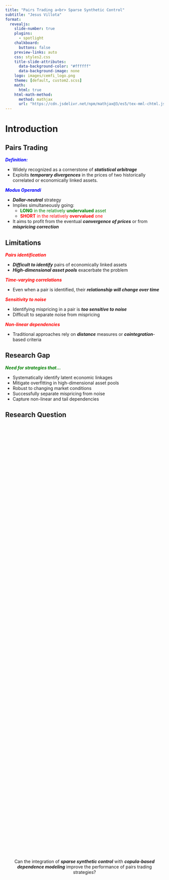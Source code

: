 ```yaml
---
title: "Pairs Trading a<br> Sparse Synthetic Control"
subtitle: "Jesus Villota"
format:
  revealjs:
    slide-number: true
    plugins: 
      - spotlight
    chalkboard:
      buttons: false
    preview-links: auto
    css: styles2.css
    title-slide-attributes:
      data-background-color: "#ffffff"
      data-background-image: none
    logo: images/cemfi_logo.png
    theme: [default, custom2.scss]
    math: 
      html: true
    html-math-method:
      method: mathjax
      url: "https://cdn.jsdelivr.net/npm/mathjax@3/es5/tex-mml-chtml.js"
---
```


# Introduction {background-color="#3e5c76" transition="fade"}

## Pairs Trading {.smaller} 

<span style="color: blue;">***Definition:***</span>

- Widely recognized as a cornerstone of ***statistical arbitrage*** 
- Exploits ***temporary divergences*** in the prices of two historically correlated or economically linked assets.

::: {.v-space-medium}
:::

<span style="color: blue;">***Modus Operandi***</span>

- ***Dollar-neutral*** strategy
- Implies simultaneously going:
  - <span style="color: green;">**LONG** in the relatively **undervalued** asset</span>
  - <span style="color: red;">**SHORT** in the relatively **overvalued** one</span>
- It aims to profit from the eventual ***convergence of prices*** or from ***mispricing correction***


## Limitations {.smaller} 

<span style="color: red;">***Pairs identification***</span>

- ***Difficult to identify*** pairs of economically linked assets
- ***High-dimensional asset pools*** exacerbate the problem

::: {.v-space-small}
:::

<span style="color: red;">***Time-varying correlations***</span>

- Even when a pair is identified, their ***relationship will change over time***

::: {.v-space-small}
:::


<span style="color: red;">***Sensitivity to noise***</span>

- Identifying mispricing in a pair is ***too sensitive to noise***
- Difficult to separate noise from mispricing

::: {.v-space-small}
:::

<span style="color: red;">***Non-linear dependencies***</span>

- Traditional approaches rely on ***distance*** measures or ***cointegration***-based criteria



<!-- ## Motivation {.smaller}
- Financial markets exhibit transient price divergences between economically linked assets
- Traditional pairs trading strategies face significant limitations:
  - Poor adaptation to structural breaks
  - Inability to model complex dependencies
  - Limited robustness across dynamic market regimes -->

## Research Gap {.smaller}

<span style="color: green;">***Need for strategies that...***</span>

- Systematically identify latent economic linkages
- Mitigate overfitting in high-dimensional asset pools
- Robust to changing market conditions
- Successfully separate mispricing from noise
- Capture non-linear and tail dependencies

## Research Question {.smaller}

::: {.center-content style="display: flex; justify-content: center; align-items: center; height: 70vh;"}
<div style="text-align: center;">
Can the integration of ***sparse synthetic control*** with ***copula-based dependence modeling*** improve the performance of pairs trading strategies?
</div>
:::

## Our Approach {.smaller}
- Novel framework integrating:
  - <span style="font-variant: small-caps;">**Sparse synthetic control methods**</span>
  - <span style="font-variant: small-caps;">**Copula-based dependence modeling**</span>

::: {.v-space-medium}
:::

- Designed to enhance:
  - ***Identification*** of pairs
  - Strategy ***adaptability***
  - ***Risk management*** capabilities
  - Performance ***stability***


## Key Methodological Components {.smaller} 
- **Sparse Synthetic Control**
  - Avoids reliance on a fixed or pre-specified partner asset
  - Constructs a *synthetic pair* as a sparse linear combination from a donor pool 
  <!-- - Employs $\ell_1$-regularized least squares optimization -->
  <!-- - Automatically selects sparse subset  -->
  <!-- - Maintains interpretability and computational efficiency -->

::: {.v-space-small}
:::

- **Copula-Based Dependence Framework**
  - Captures non-linear relationships between the target & synthetic assets
  <!-- - Models tail dependencies beyond linear correlation -->
  - Allows us to compute mispricing probabilities

::: {.v-space-small}
:::

- **Trading Signal Generation**
  - Based on relative mispricing between target and synthetic assets
  - Designed to filter market noise

<!-- - Employs cumulative mispricing index that:
  - Accumulates signals over time
  - Resets after position closures
  - Isolates episodic trading opportunities
- Disciplined entry rules require concurrent misalignment signals -->

# Literature Review {background-color="#3e5c76" transition="fade"}

<!-- ## Evolution of Pairs Trading Research {.smaller}
![](images/timeline_placeholder.svg){width=90% fig-align="center"} -->

## Literature Review {.smaller}

::: {style="display: grid; grid-template-columns: 48% 48%; gap: 4%; font-size: 0.85em;"}

<div>
<span style="color: maroon;">**Classical Pairs Trading**</span>

- **Gatev et al. (1998)**: 
  - *First comprehensive academic study*
  - *Documented 11% annual excess returns (1962-2002)*
  - *Established distance-based methodology*

::: {.v-space-small}
:::

- **Elliott et al. (2005)**: 
  - *introduced a mean-reverting Gaussian Markov chain model for spread dynamics*
  - *established analytical methods for parameter estimation using EM*
<!-- Theoretical framework
  - Mean-reverting Gaussian Markov chain model
  - EM algorithm for parameter estimation -->
</div>

<div>
<span style="color: maroon;">**Empirical Validations**</span>

- **Chen et al. (2019)** *reports large abnormal returns driven by short-term reversals and pairs momentum effects*

::: {.v-space-small}
:::

- **Do et al. (2010)**: *showed that pairs trading remains viable in turbulent periods*
<!-- - **Bowen et al. (2014)**: moderate annual returns in UK market analysis -->

::: {.v-space-small}
:::

- **Krauss (2016) & Rad et al. (2016)**: *confirmed that distance, cointegration, and copula-based strategies can yield significant alpha but exhibit important differences regarding convergence speed and trading frequencies.*
<!-- Large-scale assessments
  - Performance comparisons across methodologies
  - Trade frequency and convergence differences -->
</div>

:::

## Literature Review {.smaller}

::: {style="display: grid; grid-template-columns: 48% 48%; gap: 4%; font-size: 0.82em;"}

<div>
<span style="color: maroon;">**Cointegration Approach**</span>

- **Vidyamurthy (2004)**: *seminal application to equity markets*
- **Caldeira and Moura (2013)**: *Brazilian market application*
- **Huck and Afawubo (2014)**: *cointegration outperforms distance methods*
- **Cartea and Jaimungal (2015)**: *Optimal dynamic investment strategies*
- **Lintilhac (2016)**: *Cryptocurrency applications*
</div>

<div>
<span style="color: maroon;">**Copula-Based Methods**</span>

- **Min and Czado (2010)**: *Bayesian inference for pair-copulas*
- **Stander et al. (2013)**: *Mispricing detection framework*
- **Liew and Wu (2013) & Xie et al. (2016)**: *Superior tail dependencies*
- **Krauss and Stubinger (2017) & Zhi et al. (2017)**: *Adaptive thresholds*
- **Recent extensions**:
  - Mixed copulas (da Silva et al., 2023)
  - ARMA-GARCH integration (Wang and Ding, 2023)
  - Cryptocurrency applications (Tadi and Witzany, 2025)
</div>

:::

## Literature Review {.smaller}

::: {style="display: grid; grid-template-columns: 48% 48%; gap: 4%; font-size: 0.82em;"}

<div>
<span style="color: maroon;">**Advanced Modeling Techniques**</span>

- **Do (2006)**: *Stochastic residual spread models*
- **Zeng and Lee (2014)**: *Optimal threshold determination*
- **Johansson et al. (2024)**: *Convex-concave optimization for multi-asset statistical arbitrage*
- **Machine Learning Integration**:
  - *OPTICS clustering to constrain search space* (Sarmento and Horta, 2020)
  <!-- - Deep reinforcement learning (Roychoudhury, 2023) -->
  - *Reinforcement Learning for automated pairs selection* (Han et al., 2023)
  - *Graphical matching to reduce overlap among pairs* (Qureshi and Zaman, 2024)
</div>

<div>
<span style="color: maroon;">**Replication Methods**</span>

- **Alexander (1999), Alexander and Dimitriu (2002)**: *classical treatment connecting cointegration analysis and hedging tasks*
- **Alexander and Dimitriu (2005a, 2005b)**: *investigate how cointegration outperforms traditional techniques in crafting robust index trackers and exploiting time-varying market regimes*
- **Shu et al. (2020)**: *shows that sparse solutions across a large universe can reduce transaction costs*
- **Bradrania et al. (2021)**: *dynamic selection methods for index constituents using machine learning*

</div>

:::

## Research Positioning {.smaller}

<!-- ::: {style="text-align: center; margin-top: 20px;"}
![](images/research_position_diagram.svg){width=75% fig-align="center"}
::: -->


*Our contribution...*

::: {.fragment .fade-in style="margin-top: 30px; font-size: 0.9em;"}
- Integrates sparse synthetic control with copula-based dependence modeling
- Overcomes the cumbersome pairs identification process
- Enhances adaptability to structural breaks and complex dependencies
- Provides systematic framework for high-dimensional asset pools
:::

# Methodology {background-color="#3e5c76" transition="fade"}

## Sparse Synthetic Control {.smaller auto-animate=true}
<!-- ::: {.incremental} -->
- Let $\mathbf{y} = [y_t]_{t=1}^T$ be the log-price of target asset
- Let $\mathbf{X} = [x_{1t}, ..., x_{Nt}]_{t=1}^T$ be the log-prices of donor assets
- Build synthetic asset $\mathbf{y}^*$ as:

$$
y_t^* = \sum_{i=1}^N w_i^* x_{it} \quad \text{for } t=1,...,T
$$

- weights $\mathbf{w}^*=[w_1^*, ..., w_N^*]'$ solve:

$$
\mathbf{w}^* = \arg\min_{\mathbf{w} \in \mathbb{R}^N} \left\{\sum_{t=1}^T \left(y_t - \sum_{i=1}^N w_i x_{it}\right)^2 + \lambda\|\mathbf{w}\|_1\right\} 
\quad \text{s.t.} \quad \mathbf{1}^\top \mathbf{w} = 1
$$

<!-- ::: -->

<!--  -->
## Key Features {.smaller}

- **$\ell_1$ Regularization (LASSO)**
  - Induces sparsity through non-differentiability at origin
  - Automatically selects most relevant assets
  
- **Optimization Properties**
  - Unique solution (convex problem)
  - Direct sparsity control via $\lambda$
  - Portfolio interpretation ($\mathbf{1}^\top \mathbf{w} = 1$)
  
- **Implementation**
  - Support identification via thresholding:
  $$
  \mathcal{I} = \{i \in \{1,...,N\} : |w^*_i| > \epsilon\}
  $$
  - Efficient solution via proximal algorithms

<!--  -->
## Empirical Application {.smaller}

- **Data**: S&P500 daily adjusted-close prices
- **Target**: NVIDIA (NVDA)
- **Period**: Jan 2010 - Jan 2025
- **Split**: 70% training, 30% testing
- **Result**: 27 stocks selected


<!-- ## SCM Weights {.smaller}
![](images/scm_weights.png){width=45% fig-align="center"} -->
## Synthetic Control Model Weights {.smaller}

::: {style="display: grid; grid-template-columns: 48% 48%; gap: 12%; font-size: 0.72em; width: 90%; margin: 0 auto;"}

<div>
<table style="width: 100%; border-collapse: collapse;">
  <thead>
    <tr>
      <th style="text-align: left; padding: 2px 3px; width: 20%;">Ticker</th>
      <th style="text-align: left; padding: 2px 3px; width: 55%;">Company</th>
      <th style="text-align: right; padding: 2px 3px; width: 25%;">Weight (%)</th>
    </tr>
  </thead>
  <tbody>
    <tr><td>AME</td><td>Ametek</td><td style="text-align: right;">41.08</td></tr>
    <tr><td>LUV</td><td>Southwest Airlines</td><td style="text-align: right;">33.31</td></tr>
    <tr><td>TFC</td><td>Truist Financial</td><td style="text-align: right;">25.60</td></tr>
    <tr><td>AEP</td><td>American Electric Power</td><td style="text-align: right;">21.69</td></tr>
    <tr><td>ADM</td><td>Archer Daniels Midland</td><td style="text-align: right;">20.56</td></tr>
    <tr><td>RSG</td><td>Republic Services</td><td style="text-align: right;">18.42</td></tr>
    <tr><td>AXP</td><td>American Express</td><td style="text-align: right;">18.10</td></tr>
    <tr><td>LLY</td><td>Lilly (Eli)</td><td style="text-align: right;">14.74</td></tr>
    <tr><td>C</td><td>Citigroup</td><td style="text-align: right;">9.67</td></tr>
    <tr><td>VRSN</td><td>Verisign</td><td style="text-align: right;">7.77</td></tr>
    <tr><td>MTB</td><td>M&T Bank</td><td style="text-align: right;">7.38</td></tr>
    <tr><td>FE</td><td>FirstEnergy</td><td style="text-align: right;">7.16</td></tr>
    <tr><td>FIS</td><td>Fidelity National Info</td><td style="text-align: right;">5.21</td></tr>
    <tr><td>PARA</td><td>Paramount Global</td><td style="text-align: right;">4.48</td></tr>
  </tbody>
</table>
</div>

<div>
<table style="width: 100%; border-collapse: collapse;">
  <thead>
    <tr>
      <th style="text-align: left; padding: 2px 3px; width: 25%;">Ticker</th>
      <th style="text-align: left; padding: 2px 3px; width: 50%;">Company</th>
      <th style="text-align: right; padding: 2px 3px; width: 25%;">Weight (%)</th>
    </tr>
  </thead>
  <tbody>
    <tr><td>TXT</td><td>Textron</td><td style="text-align: right;">2.21</td></tr>
    <tr><td>STX</td><td>Seagate Technology</td><td style="text-align: right;">0.26</td></tr>
    <tr><td>BIIB</td><td>Biogen</td><td style="text-align: right;">0.16</td></tr>
    <tr><td>NFLX</td><td>Netflix</td><td style="text-align: right;">-1.04</td></tr>
    <tr><td>FDX</td><td>FedEx</td><td style="text-align: right;">-2.39</td></tr>
    <tr><td>UDR</td><td>UDR, Inc.</td><td style="text-align: right;">-3.95</td></tr>
    <tr><td>V</td><td>Visa Inc.</td><td style="text-align: right;">-5.43</td></tr>
    <tr><td>CNP</td><td>CenterPoint Energy</td><td style="text-align: right;">-7.75</td></tr>
    <tr><td>MS</td><td>Morgan Stanley</td><td style="text-align: right;">-16.21</td></tr>
    <tr><td>NI</td><td>NiSource</td><td style="text-align: right;">-16.35</td></tr>
    <tr><td>WMT</td><td>Walmart</td><td style="text-align: right;">-16.65</td></tr>
    <tr><td>UNP</td><td>Union Pacific</td><td style="text-align: right;">-25.77</td></tr>
    <tr><td>ADSK</td><td>Autodesk</td><td style="text-align: right;">-42.25</td></tr>
    <tr><td colspan="2" style="text-align: right;"><strong>Total</strong></td><td style="text-align: right;">100.00</td></tr>
  </tbody>
</table>
</div>

:::

<!--  -->
## Target vs Synthetic Log-Prices {.smaller} 
![](images/converted/target_synthetic_prices_NVDA.svg){width=100% fig-align="center"}

## Copula-based Modeling {.smaller}
- Traditional pairs-trading approaches rely on *linear correlation* and *cointegration measures*
  - <span style="color: red;">**Limitations**</span>
    - Restrictive assumptions about joint distributions
    - Poor performance during market stress
    - Miss asymmetric tail dependencies

  ::: {.v-space-medium}
  :::

  - <span style="color: green;">**Solution: Copula-based dependence modeling**</span>
    - Decouples marginal distributions from joint dependence
    - Captures non-linear interactions
    <!-- - Models time-varying dependencies -->
    - Allows to quantify mispricing probabilities

## Sklar's Theorem {.smaller}
- Let $(\Omega, \mathcal{F}, \mathbb{P})$ be a probability space.

::: {.v-space-small}
:::

- Let $R, R^*: \Omega \to \mathbb{R}$ be RVs representing ***target*** and ***synthetic*** log-returns.

::: {.v-space-small}
:::

- Let $F_R$ and $F_{R^*}$ denote their respective cumulative distribution functions (CDFs).

::: {.v-space-small}
:::

- Then, for the joint CDF $F_{R,R^*}$, there exists a copula $C: [0,1]^2 \to [0,1]$ s.t.:
$$F_{R,R^*}(r,r^*) = C(F_R(r), F_{R^*}(r^*)) \quad \forall r,r^* \in \mathbb{R}$$

- If $F_R$ and $F_{R^*}$ are continuous, then $C$ is unique. 

::: {.v-space-small}
:::

- Conversely, if $C$ is a copula and $F_R$, $F_{R^*}$ are CDFs, then $F_{R,R^*}$ defined above is a joint CDF with margins $F_R$ and $F_{R^*}$.


##  {.smaller}
- When uniqueness holds, by the ***Probability Integral Transform***: 

$$
C(u,v) = \mathbb P( F_R(R) \leq u, F_{R^*}(R^*) \leq v) 
\quad \text{for} \quad
(u,v)\in[0,1]^2
.
$$

::: {.v-space-large}
:::

- When it exists, the ***copula density*** $c:[0,1]^2\to\mathbb R_+$ is given by

$$
   c(u,v) = \frac{\partial^2 C(u,v)}{\partial u \partial v},
$$

::: {.v-space-large}
:::


- Then, the ***joint density*** can be decomposed as:

$$
f_{R,R^*}(r,r^*) = c(F_R(r), F_{R^*}(r^*)) f_R(r)f_{R^*}(r^*)
$$

## Marginal Distribution Estimation {.smaller}
1. **Compute log-returns**:
   $$
   r_t = y_t - y_{t-1} \quad \text{and} \quad r_t^* = y_t^* - y_{t-1}^* 
   % \quad \quad t=2,...,T
   $$

2. **Estimate ECDFs**:
   \begin{align}
   \hat{F}_{R}(r) &= \frac{1}{T-1} \sum_{t=2}^T \mathbb{I}(r_t \leq r)
   \\
   \hat{F}_{R^*}(r^*) &= \frac{1}{T-1} \sum_{t=2}^T \mathbb{I}(r_t^* \leq r^*)
   \end{align}

3. **Transform to uniforms**:
   $$
   u_t = \hat{F}_R(r_t) \quad \text{and} \quad v_t = \hat{F}_{R^*}(r_t^*)
   $$

## CDF Scatterplot: Returns Vs. Prices {.smaller}
![](images/converted/CDF_scatter_comparison.svg){width=100% fig-align="center"}

## Empirical CDFs: Returns Vs. Prices {.smaller}
![](images/converted/all_CDFs_comparison.svg){width=50% fig-align="center"}


## Maximum Likelihood Estimation {.smaller}
For each copula family $\mathcal{C} = \{C_\theta : \theta \in \Theta\}$, estimate parameters via:

$$\hat{\theta} = \arg\max_{\theta \in \Theta} \ell(\theta | \mathbf{u,v})$$

where the log-likelihood is:

$$\ell(\theta| \mathbf{u,v}) := \sum_{t=2}^T \ln c_\theta(u_t, v_t)$$

and $c_\theta(u,v)$ is the copula density:

$$c_\theta(u,v) = \frac{\partial^2 C_\theta}{\partial u \partial v}(u,v)$$

## Elliptical Copulas {.smaller}

**Gaussian Copula**:  $\Theta = \{\rho \in (-1,1)\}$
$$c_\rho^{Gauss}(u,v) = \frac{1}{\sqrt{1-\rho^2}} \exp\left(-\frac{\zeta_u^2 + \zeta_v^2 - 2\rho\zeta_u\zeta_v}{2(1-\rho^2)} + \frac{\zeta_u^2 + \zeta_v^2}{2}\right)$$
where $\zeta_u = \Phi^{-1}(u)$, $\zeta_v = \Phi^{-1}(v)$

::: {.v-space-large} 
:::

**Student-t Copula**:   $\Theta = \{\rho \in (-1,1), \nu > 2\}$
$$c_{\rho,\nu}^{t}(u,v) = \frac{\Gamma(\frac{\nu+2}{2})\Gamma(\frac{\nu}{2})}{\sqrt{1-\rho^2}\Gamma(\frac{\nu+1}{2})^2} 
\frac{(1 + \frac{\zeta_u^2 + \zeta_v^2 - 2\rho\zeta_u\zeta_v}{\nu(1-\rho^2)})^{-(\nu+2)/2}}{\prod_{i\in\{u,v\}} (1 + \frac{\zeta_i^2}{\nu})^{-(\nu+1)/2}}
$$
where $\zeta_u = t_\nu^{-1}(u)$, $\zeta_v = t_\nu^{-1}(v)$

## Archimedean Copulas {.smaller}
For generator function $\psi_\theta$,
$$C_\theta(u,v) = \psi_\theta(\psi_\theta^{-1}(u) + \psi_\theta^{-1}(v))$$

::: {.v-space-medium}
:::

<table class="copula-table">
  <thead>
    <tr>
      <th>Family</th>
      <th>Parameter Range</th>
      <th>Generator Function</th>
    </tr>
  </thead>
  <tbody>
    <tr>
      <td>Clayton</td>
      <td>$\Theta = (0, \infty)$</td>
      <td>$\psi_\theta(t) = (1 + t)^{-1/\theta}$</td>
    </tr>
    <tr>
      <td>Gumbel</td>
      <td>$\Theta = [1, \infty)$</td>
      <td>$\psi_\theta(t) = \exp(-t^{1/\theta})$</td>
    </tr>
    <tr>
      <td>Frank</td>
      <td>$\Theta = \mathbb{R}\setminus\{0\}$</td>
      <td>$\psi_\theta(t) = -\frac{1}{\theta}\ln(1 - (1 - e^{-\theta})e^{-t})$</td>
    </tr>
    <tr>
      <td>Joe</td>
      <td>$\Theta = [1, \infty)$</td>
      <td>$\psi_\theta(t) = 1 - (1 - e^{-t})^{1/\theta}$</td>
    </tr>
  </tbody>
</table>

## Mixed Copulas {.smaller}

- N14: Rotated Clayton-Gumbel mixture with $\Theta \subset \mathbb{R}^2_+$


## Characterization of Copulas {.smaller}

::: {style="display: grid; grid-template-columns: 48% 48%; gap: 4%; font-size: 0.82em;"}

<div>
<span style="font-variant: small-caps;">**Elliptical Copulas**</span>

- **Gaussian Copula**
  - Symmetric dependence
  - Light tails

::: {.v-space-medium}
:::

- **Student-t Copula**
  - Symmetric dependence
  - Heavy tails

</div>


<div>
<span style="font-variant: small-caps;">**Archimedean Copulas**</span>

- **Clayton**
  - Asymmetric, lower tail dependence

- **Gumbel**
  - Asymmetric, upper tail dependence

- **Joe**
  - Asymmetric, strong upper tail dependence

- **Frank**
  - Symmetric, no tail dependence

::: {.v-space-medium}
:::

<span style="font-variant: small-caps;">**Mixed Copula (N14) **</span>

  - Asymmetric tail dependence

</div>
:::

## Calibrated Copula Density Heatmaps {.smaller}
![](images/converted/copula_samples_comparison.svg){width=50% fig-align="center"}

## Model Selection {.smaller}
**Information Criteria**:

$$
\begin{array}{ll}
\text{AIC} &= 2k - 2\ell(\hat{\theta}|\mathbf{u,v})
\\
\text{SIC} &= k\ln(T-1) - 2\ell(\hat{\theta}|\mathbf{u,v})
\\
\text{HQIC} &= 2k\ln(\ln T-1) - 2\ell(\hat{\theta}|\mathbf{u,v})
\end{array}
$$

**Key Findings**:

- Student-t copula provides best fit, followed by N14, Gaussian and Frank
- Elliptical copulas provide a better fit than Archimedean copulas
- Heavy tails are significant
- Symmetric dependence structure dominates
- Tail dependence is more relevant than symmetry (N14 > Gaussian, Frank)

## Copula Fitting Results {.smaller}

::: {.v-space-large}
:::

<table class="copula-results" style="width: 100%; border-collapse: collapse;">
  <thead>
    <tr>
      <th style="text-align: left; padding: 8px 12px; width: 25%;">Copula</th>
      <th style="text-align: right; padding: 8px 12px; width: 25%;">SIC</th>
      <th style="text-align: right; padding: 8px 12px; width: 25%;">AIC</th>
      <th style="text-align: right; padding: 8px 12px; width: 25%;">HQIC</th>
    </tr>
  </thead>
  <tbody>
    <tr>
      <td style="text-align: left; padding: 8px 12px;">Joe</td>
      <td style="text-align: right; padding: 8px 12px;">-671.50</td>
      <td style="text-align: right; padding: 8px 12px;">-677.39</td>
      <td style="text-align: right; padding: 8px 12px;">-675.26</td>
    </tr>
    <tr>
      <td style="text-align: left; padding: 8px 12px;">Clayton</td>
      <td style="text-align: right; padding: 8px 12px;">-1168.92</td>
      <td style="text-align: right; padding: 8px 12px;">-1174.80</td>
      <td style="text-align: right; padding: 8px 12px;">-1172.67</td>
    </tr>
    <tr>
      <td style="text-align: left; padding: 8px 12px;">Gumbel</td>
      <td style="text-align: right; padding: 8px 12px;">-1210.02</td>
      <td style="text-align: right; padding: 8px 12px;">-1215.90</td>
      <td style="text-align: right; padding: 8px 12px;">-1213.78</td>
    </tr>
    <tr>
      <td style="text-align: left; padding: 8px 12px;">Frank</td>
      <td style="text-align: right; padding: 8px 12px;">-1212.68</td>
      <td style="text-align: right; padding: 8px 12px;">-1218.56</td>
      <td style="text-align: right; padding: 8px 12px;">-1216.43</td>
    </tr>
    <tr>
      <td style="text-align: left; padding: 8px 12px;">Gaussian</td>
      <td style="text-align: right; padding: 8px 12px;">-1337.69</td>
      <td style="text-align: right; padding: 8px 12px;">-1343.57</td>
      <td style="text-align: right; padding: 8px 12px;">-1341.44</td>
    </tr>
    <tr>
      <td style="text-align: left; padding: 8px 12px;">N14</td>
      <td style="text-align: right; padding: 8px 12px;">-1425.18</td>
      <td style="text-align: right; padding: 8px 12px;">-1431.06</td>
      <td style="text-align: right; padding: 8px 12px;">-1428.94</td>
    </tr>
    <tr>
      <td style="text-align: left; padding: 8px 12px;">Student-t</td>
      <td style="text-align: right; padding: 8px 12px;">-1427.05</td>
      <td style="text-align: right; padding: 8px 12px;">-1432.94</td>
      <td style="text-align: right; padding: 8px 12px;">-1430.81</td>
    </tr>
  </tbody>
</table>

# Trading Strategy {background-color="#3e5c76" transition="fade" auto-animate=true}

## Pairs Trading via Mispricing Indices {.smaller}

- We adapt the mispricing index (MI) strategy from Xie et al. (2016) to our setting

::: {.v-space-medium}
:::

- We trade a target asset (with returns $R_t$) against its synthetic counterpart (with returns $R_t^*$). 

::: {.v-space-medium}
:::

- While the strategy might initially appear unconventional, it hinges on interpreting conditional probabilities of daily returns as an evolving measure of relative mispricing. 


## Mispricing Index (MI) {.smaller}
- Two conditional mispricing indices

- $MI_t^{R \mid R^*}\Rightarrow$ *How "mispriced" is the **target asset** <u>today</u> conditional on <u>today</u>'s **synthetic return**?*
$$
MI_t^{R \mid R^*} := \mathbb{P}(R_t \leq r_t \mid R_t^* = r_t^*) = \frac{\partial C_{\hat{\theta}}(F_R(r_t), F_{R^*}(r_t^*))}{\partial F_{R^*}(r_t^*)}
$$

::: {.v-space-medium}
:::


- $MI_t^{R^* \mid R}\Rightarrow$ *How "mispriced" is the **synthetic asset** <u>today</u> conditional on <u>today</u>'s **target return**?*

$$
MI_t^{R^* \mid R} := \mathbb{P}(R_t^* \leq r_t^* \mid R_t = r_t) = \frac{\partial C_{\hat{\theta}}(F_R(r_t), F_{R^*}(r_t^*))}{\partial F_R(r_t)}
$$


## Cumulative Mispricing Index (CMI) {.smaller}
- Individual MI reflects only instantaneous view
- Solution: 
  - Accumulate signals over time to track persistent mispricing 
  - Reset them to zero after position is closed to prevent stale signals

::: {.v-space-small}
:::

- This defines a **Cumulative Mispricing Index** (CMI) for each asset:

\begin{align}
\mathrm{CMI}^{R}_{t} &=
\begin{cases}
\mathrm{CMI}^{R}_{t-1} + (MI_t^{R\mid R^*} - 0.5), & \text{if no position reset at time } t,\\
0, & \text{if a position is closed at } t,
\end{cases}
\\[1.em]
\mathrm{CMI}^{R^*}_{t} &=
\begin{cases}
\mathrm{CMI}^{R^*}_{t-1} + (MI_t^{R^*\mid R} - 0.5), & \text{if no position reset at time } t,\\
0, & \text{if a position is closed at } t.
\end{cases}
\end{align}

where $CMI_0^R = CMI_0^{R^*} = 0$.


## Trading Logic - Signal Generation {.smaller}


- **"Or-Or" Logic**: Proposed by Xie et al. (2016)
  - Trades are initiated when either asset is shows mispricing
  - Positions are closed when either asset corrects

::: {.v-space-small}
:::


::: {.fragment .highlight-current-red}
- **"And-Or" Logic**: Proposed by Rad et al. (2016)
  - Requires concurrent signals from both assets to open positions
  - Mispricing correction in either asset triggers position closure
  - This logic is more conservative & yields *more robust performance*
:::

::: {.v-space-small}
:::

- **Parameters**:
  - Entry thresholds: $(D_l, D_u) = (-0.6, 0.6)$
  - Stop-loss boundaries: $(S_l, S_u) = (-2, 2)$


## Trading Rule {.smaller}
Trading Rule given the current CMIs ($\mathrm{CMI}_t^R$, $\mathrm{CMI}_t^{R^*}$) and previous signal ($TR_{t-1}$):

::: {.v-space-large}
:::


::: {style="font-size: 78%;"}
\begin{align*}
&TR_t(\text{CMI}_t^R, \text{CMI}_t^{R^*}, TR_{t-1}; D_l, D_u, S_l, S_u) 
=
\\[0.2em]\nonumber
&\begin{cases}
+1 & \text{if} ~  
(\text{CMI}_t^R \leq  D_l 
~\text{and}~ 
\text{CMI}_t^{R^*} \geq D_u)
\\
-1 & \text{if} ~ 
(\text{CMI}_t^R \geq D_u 
~\text{and}~ 
\text{CMI}_t^{R^*} \leq D_l)
\\
0 & \text{if}~
\begin{cases}
\biggl\{
TR_{t-1}=1 
~~~\text{and}~ 
\bigl[
(\underbrace{\text{CMI}_t^R\geq 0 ~\text{or}~ \text{CMI}_t^{R^*}\leq 0}_{\text{take profit}})
~\text{or}~
(\underbrace{\text{CMI}_t^R\leq S_l ~\text{or}~ \text{CMI}_t^{R^*}\geq S_u}_{\text{stop loss}})
\bigr]
\biggr\}
,\text{or}
\\
\biggl\{
TR_{t-1}=-1 
~\text{and}~ 
\bigl[
(\underbrace{\text{CMI}_t^R\leq 0 ~\text{or}~ \text{CMI}_t^{R^*}\geq 0}_{\text{take profit}})
~\text{or}~
(\underbrace{\text{CMI}_t^R\geq S_u ~\text{or}~ \text{CMI}_t^{R^*}\leq S_l}_{\text{stop loss}})
\bigr]
\biggr\}
\end{cases}
\\
TR_{t-1} & \text{otherwise}
\end{cases}
\end{align*}
:::

## Position Entry and Exit Conditions {.smaller}
- **Long target/Short synthetic (+1)**: 
  - Target *underpriced* ($\mathrm{CMI}_t^R \leq D_l$) **AND** Synthetic *overpriced* ($\mathrm{CMI}_t^{R^*} \geq D_u$)

::: {.v-space-small}
:::

- **Short target/Long synthetic (-1)**: 
  - Target *overpriced* ($\mathrm{CMI}_t^R \geq D_u$) **AND** Synthetic *underpriced* ($\mathrm{CMI}_t^{R^*} \leq D_l$)

::: {.v-space-small}
:::

- **Exit position (0)**: Triggered by either:
  - **Take profit**: Either CMI crosses zero (*price correction*)
  - **Stop loss**: Either CMI exceeds stop-loss boundaries

## Strategy Implementation {.smaller}
1. **Daily process**:
   - Obtain returns for target ($r_t$) and compute synthetic returns ($r_t^*$)
   - Transform to uniform margins: $u_t = \hat{F}_R(r_t)$, $v_t = \hat{F}_{R^*}(r_t^*)$
   - Compute MIs using fitted copula partial derivatives
   - Update CMIs based on previous values and exit conditions
   - Generate trading signal based on CMI thresholds
   
::: {.v-space-medium}
:::

2. **Position management**:
   - Dollar-neutral portfolio (equal capital in long and short)
   - Reset CMIs after closing positions
   - Exit positions based on either take-profit or stop-loss


## Operational Requirements {.smaller}

1. Access to **basket trading** capabilities
  - *Available to institutional investors*
  - *Modern execution systems treat 27 components as single basket order*
  - *Reduced transaction costs through optimized order routing*

::: {.v-space-small}
:::

2. Sufficient **liquidity** in all components
  - *donor pool is restricted to S&P 500 universe*

# Results {background-color="#3e5c76" transition="fade"}

<!-- ## Basket Trading {.smaller}
- Synthetic asset constructed through optimally weighted basket of 27 securities -->
<!-- - **Key long positions**:
  - AME (41.08%)
  - LUV (33.31%)
  - TFC (25.60%)
- **Key short positions**:
  - ADSK (-42.25%)
  - UNP (-25.77%) -->

<!-- ## Basket Trading Advantages {.smaller}
- **Reduced idiosyncratic risk** through sector diversity
  - Spans financials, technology, transportation sectors
  - Mitigates company-specific events and sector-wide shocks
- **Implementation efficiency** -->



## Position Sizes Over Time {.smaller}
![](images/converted/positions/clayton_joe.png){fig-align="center"}

## Position Sizes Over Time {.smaller}
![](images/converted/positions/gumbel_frank.png){fig-align="center"}

## Position Sizes Over Time {.smaller}
![](images/converted/positions/n14_gaussian_t.png){fig-align="center"}

<!-- ## Strategy Performance {.smaller}
- **N14 mixed copula** generates:
  - Highest total return (77.82%)
  - Highest annualized return (17.26%)
  - Moderate volatility (4.35%)
  - Sharpe ratio of 3.97
  - Sortino ratio of 5.75

- **Frank copula** shows lowest risk:
  - Modest returns (66.53%)
  - Lowest volatility (3.97%)
  - Lowest maximum drawdown (1.36%) -->

## Performance Hierarchy {.smaller}

  - **Top tier**: N14 mixed copula (~78% return)
  - **Middle tier**: Student-t, Clayton, Gumbel (~73-75% return)
  - **Lower tier**: Joe, Frank (~67% return)
  - **Lagging**: Gaussian (~63% return)


## Performance Metrics by Copula {.smaller}

::: {.table-container style="display: flex; justify-content: center;"}
<table class="copula-results" style="margin: 0 auto;">
  <thead>
    <tr>
      <th>Copula</th>
      <th>Total Return (%)</th>
      <th>Ann. Return (%)</th>
      <th>Ann. Vol. (%)</th>
      <th>Sharpe Ratio</th>
      <th>Sortino Ratio</th>
      <th>Calmar Ratio</th>
      <th>Max DD (%)</th>
      <th>VaR-95 (%)</th>
    </tr>
  </thead>
  <tbody>
    <tr>
      <td>N14</td>
      <td>77.82</td>
      <td>17.26</td>
      <td>4.35</td>
      <td>3.97</td>
      <td>5.75</td>
      <td>11.25</td>
      <td>1.53</td>
      <td>-0.32</td>
    </tr>
    <tr>
      <td>Clayton</td>
      <td>74.67</td>
      <td>16.56</td>
      <td>4.18</td>
      <td>3.97</td>
      <td>5.30</td>
      <td>10.89</td>
      <td>1.52</td>
      <td>-0.31</td>
    </tr>
    <tr>
      <td>Student-t</td>
      <td>74.63</td>
      <td>16.55</td>
      <td>4.60</td>
      <td>3.60</td>
      <td>4.64</td>
      <td>7.70</td>
      <td>2.15</td>
      <td>-0.33</td>
    </tr>
    <tr>
      <td>Gumbel</td>
      <td>72.59</td>
      <td>16.10</td>
      <td>4.61</td>
      <td>3.49</td>
      <td>4.42</td>
      <td>7.42</td>
      <td>2.17</td>
      <td>-0.35</td>
    </tr>
    <tr>
      <td>Joe</td>
      <td>67.45</td>
      <td>14.96</td>
      <td>4.62</td>
      <td>3.24</td>
      <td>3.85</td>
      <td>5.83</td>
      <td>2.57</td>
      <td>-0.36</td>
    </tr>
    <tr>
      <td>Frank</td>
      <td>66.53</td>
      <td>14.76</td>
      <td>3.97</td>
      <td>3.71</td>
      <td>4.75</td>
      <td>10.85</td>
      <td>1.36</td>
      <td>-0.30</td>
    </tr>
    <tr>
      <td>Gaussian</td>
      <td>62.70</td>
      <td>13.91</td>
      <td>4.43</td>
      <td>3.14</td>
      <td>4.10</td>
      <td>8.12</td>
      <td>1.71</td>
      <td>-0.35</td>
    </tr>
  </tbody>
</table>

:::

<div class="v-space-small" style="text-align: center;">
<small>*All metrics computed over out-of-sample period from July 2020 to January 2025</small>
</div>

## Equity Curves Comparison {.smaller}
![](images/converted/equity_curves_comparison.svg){width=90% fig-align="center"}


## Factor analysis of Strategy Returns {.smaller}

For each copula model, we run the  regression
$$
\mathcal{R}_{t}^{c} = \alpha + \boldsymbol{\beta}' \mathbf{f}_t + \epsilon_t
$$

- $\mathcal{R}_{t}^{c}\equiv$ excess returns of our pairs trading strategy for copula family $c$ 
- $\mathbf f_t \equiv$ **Fama-French Factors**:
  - $\texttt{MKT_RF}$: Market factor
  - $\texttt{SMB}$: Size factor
  - $\texttt{HML}$: Value factor
  - $\texttt{RMW}$: Profitability factor
  - $\texttt{CMA}$: Investment factor
  - $\texttt{MOM}$: Momentum factor
  - $\texttt{ST_REV}$: Short-term reversal factor
  - $\texttt{LT_REV}$: Long-term reversal factor

## Factor analysis of Strategy Returns {.smaller}

$$
\mathcal{R}_{t}^{c} = \alpha + \boldsymbol{\beta}' \mathbf{f}_t + \epsilon_t
$$

- Since we consider combinations of 8 factors, we run $2^8=256$ different regressions for each copula. 
- This delivers a positive significant $\alpha$ of  $0.0004$ -- $0.0006$ for all regressions specifications across all copula models, which is equivalent to an annualized $\alpha$ of $10.08\%$ -- $15.12\%$. 
- The significance of risk-factors varies through copula models.

## Factor analysis of Strategy Returns {.smaller}

- Gumbel copula strategy returns
  - limited factor exposure to SMB, HML and ST_REV
  - the overall factor model reliability is questionable though
  
::: {.v-space-small}
:::

- Frank copula strategy returns
  - significant exposure primarily to the Short-term Reversal (ST_REV)
  
::: {.v-space-small}
:::

- Clayton copula strategy returns
  - significantly exposed to market risk, with MKT_RF being the sole statistically significant factor across all model specifications.
  
::: {.v-space-small}
:::

- Joe copula strategy returns
  - mild sensitivity to market risk
  
## Factor analysis of Strategy Returns {.smaller}

- N14 copula strategy returns
  - significant exposure to the market factor. 
  - The model's explanatory power improves notably when incorporating the Short-term Reversal factor.
  
::: {.v-space-small}
:::

- Gaussian copula strategy returns
  - significant exposure to market risk and ST_REV (significant at the 1\% level). 
  
::: {.v-space-small}
:::

- Student-t copula strategy returns
  - mild sensitivity to the Profitability factor (RMW), suggesting the potential relevance of a single-factor model focused solely on RMW.


# Conclusion {background-color="#3e5c76" transition="fade"}

<!-- ## Conclusion Summary {.smaller}
- Novel pairs trading framework integrates:
  - Sparse synthetic control methods
  - Copula-based dependence modeling
- Addresses limitations of traditional approaches
- Empirical results validate effectiveness across multiple dimensions

## Key Findings {.smaller}
- **Sparse Synthetic Control**
  - Successfully constructs parsimonious tracking portfolios (27 assets)
  - $\ell_1$-regularization achieves computational efficiency
  - Automatically identifies most influential assets
  - Maintains interpretability

- **Copula-Based Modeling**
  - Student-t specification provides best fit
  - Confirms predominantly symmetric relationships with heavy tails
  - Captures complex dependencies missed by simpler models
  - Validates importance of modeling tail dependence -->


## Conclusions {.smaller}

- We proposed a novel approach to detect pricing anomalies in the context of pairs trading
- Our framework combines sparse synthetic control methods with copula-based dependence modeling
- Our empirical application demonstrate the effectiveness of our trading strategy 
- The strategy is robust across different copula specifications

<!-- ##   {.smaller}
- **Robust across different copula specifications**
  - N14 mixed copula: highest return (17.26% annualized)
  - All specifications: positive risk-adjusted returns
  - Sharpe ratios: 3.14-3.97
  - Limited drawdowns: 1.36%-2.57%

::: {.v-space-medium}
:::

- **Framework benefits**
  - Not overly dependent on specific copula choice
  - Consistent performance across model specifications
  - Balanced risk-return profile -->

## TO-DOs {.smaller}

- Robustness checks: 
  - Run this procedure by looping the target asset through all the S&P 500 constituents
  - Explore different train-test split percentages
  - Run strategy on multiple paths (*Combinatorial Purged Cross-Validation*)

::: {.v-space-small}
:::

- Investigate the spread between the target and synthetic assets (Barra model)

::: {.v-space-smal}
:::

- Is Fama-French factor analysis on the strategy returns valid in my context?

::: {.v-space-smal}
:::

- Incorporate transaction costs

::: {.v-space-smal}
:::

- Explore time-varying copulas(?)

